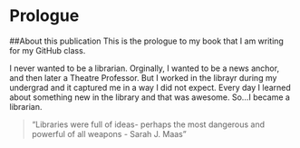 # Prologue

##About this publication
This is the prologue to my book that I am writing for my GitHub class.

I never wanted to be a librarian. Orginally, I wanted to be a news anchor, and then later a Theatre Professor. But I worked in the librayr during my undergrad and it captured me in a way I did not expect. Every day I learned about something new in the library and that was awesome. So...I became a librarian. 

>"Libraries were full of ideas- perhaps the most dangerous and powerful of all weapons - Sarah J. Maas"
